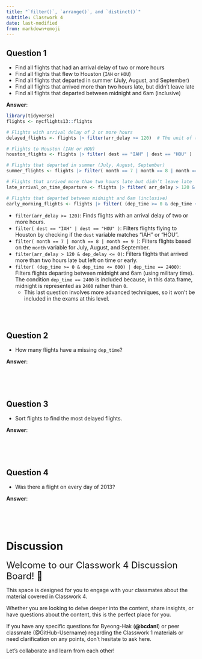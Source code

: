 ```yaml
---
title: "`filter()`, `arrange()`, and `distinct()`"
subtitle: Classwork 4
date: last-modified
from: markdown+emoji
---
```



## Question 1
- Find all flights that had an arrival delay of two or more hours
- Find all flights that flew to Houston (`IAH` or `HOU`)
- Find all flights that departed in summer (July, August, and September)
- Find all flights that arrived more than two hours late, but didn’t leave late
- Find all flights that departed between midnight and 6am (inclusive)

**Answer**:
```r
library(tidyverse)
flights <- nycflights13::flights

# Flights with arrival delay of 2 or more hours
delayed_flights <- flights |> filter(arr_delay >= 120)  # The unit of the `arr_delay` variable is in a minute.

# Flights to Houston (IAH or HOU)
houston_flights <- flights |> filter( dest == "IAH" | dest == "HOU" )

# Flights that departed in summer (July, August, September)
summer_flights <- flights |> filter( month == 7 | month == 8 | month == 9 )

# Flights that arrived more than two hours late but didn’t leave late
late_arrival_on_time_departure <- flights |> filter( arr_delay > 120 & dep_delay <= 0 )

# Flights that departed between midnight and 6am (inclusive)
early_morning_flights <- flights |> filter( (dep_time >= 0 & dep_time <= 600) | dep_time == 2400 )
```


- `filter(arr_delay >= 120)`: Finds flights with an arrival delay of two or more hours.
- `filter( dest == "IAH" | dest == "HOU" )`: Filters flights flying to Houston by checking if the `dest` variable matches "IAH" or "HOU".
- `filter( month == 7 | month == 8 | month == 9 )`: Filters flights based on the `month` variable for July, August, and September.
- `filter(arr_delay > 120 & dep_delay <= 0)`: Filters flights that arrived more than two hours late but left on time or early.
- `filter( (dep_time >= 0 & dep_time <= 600) | dep_time == 2400)`: Filters flights departing between midnight and 6am (using military time). The condition `dep_time == 2400` is included because, in this data.frame, midnight is represented as `2400` rather than `0`.
	-	This last question involves more advanced techniques, so it won’t be included in the exams at this level.

<br><br>

## Question 2
- How many flights have a missing `dep_time`?

**Answer**:
```r

```

<br><br>


## Question 3
- Sort flights to find the most delayed flights. 

**Answer**:
```r

```

<br><br>

## Question 4
- Was there a flight on every day of 2013?

**Answer**:
```r

```

<br><br>

# Discussion 


<font size = "5">Welcome to our Classwork 4 Discussion Board! 👋 </font>


This space is designed for you to engage with your classmates about the material covered in Classwork 4.

Whether you are looking to delve deeper into the content, share insights, or have questions about the content, this is the perfect place for you.

If you have any specific questions for Byeong-Hak (**@bcdanl**) or peer classmate (@GitHub-Username) regarding the Classwork 1 materials or need clarification on any points, don't hesitate to ask here. 

Let's collaborate and learn from each other!

